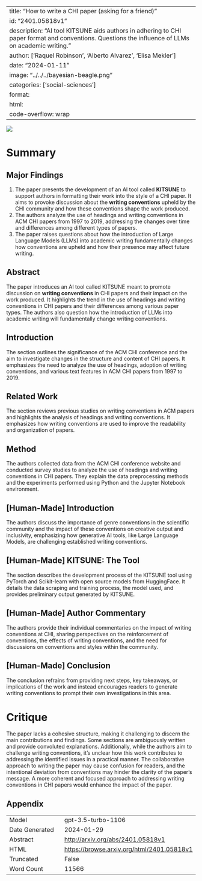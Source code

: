 
---
title: "How to write a CHI paper (asking for a friend)"
id: "2401.05818v1"
description: "AI tool KITSUNE aids authors in adhering to CHI paper format and conventions. Questions the influence of LLMs on academic writing."
author: ['Raquel Robinson', 'Alberto Alvarez', 'Elisa Mekler']
date: "2024-01-11"
image: "../../../bayesian-beagle.png"
categories: ['social-sciences']
format:
  html:
    code-overflow: wrap
---

![](None)

# Summary

## Major Findings
1. The paper presents the development of an AI tool called **KITSUNE** to support authors in formatting their work into the style of a CHI paper. It aims to provoke discussion about the **writing conventions** upheld by the CHI community and how these conventions shape the work produced.
2. The authors analyze the use of headings and writing conventions in ACM CHI papers from 1997 to 2019, addressing the changes over time and differences among different types of papers.
3. The paper raises questions about how the introduction of Large Language Models (LLMs) into academic writing fundamentally changes how conventions are upheld and how their presence may affect future writing.

## Abstract
The paper introduces an AI tool called KITSUNE meant to promote discussion on **writing conventions** in CHI papers and their impact on the work produced. It highlights the trend in the use of headings and writing conventions in CHI papers and their differences among various paper types. The authors also question how the introduction of LLMs into academic writing will fundamentally change writing conventions.

## Introduction
The section outlines the significance of the ACM CHI conference and the aim to investigate changes in the structure and content of CHI papers. It emphasizes the need to analyze the use of headings, adoption of writing conventions, and various text features in ACM CHI papers from 1997 to 2019.

## Related Work
The section reviews previous studies on writing conventions in ACM papers and highlights the analysis of headings and writing conventions. It emphasizes how writing conventions are used to improve the readability and organization of papers.

## Method
The authors collected data from the ACM CHI conference website and conducted survey studies to analyze the use of headings and writing conventions in CHI papers. They explain the data preprocessing methods and the experiments performed using Python and the Jupyter Notebook environment.

## [Human-Made] Introduction
The authors discuss the importance of genre conventions in the scientific community and the impact of these conventions on creative output and inclusivity, emphasizing how generative AI tools, like Large Language Models, are challenging established writing conventions.

## [Human-Made] KITSUNE: The Tool
The section describes the development process of the KITSUNE tool using PyTorch and Scikit-learn with open source models from HuggingFace. It details the data scraping and training process, the model used, and provides preliminary output generated by KITSUNE.

## [Human-Made] Author Commentary
The authors provide their individual commentaries on the impact of writing conventions at CHI, sharing perspectives on the reinforcement of conventions, the effects of writing conventions, and the need for discussions on conventions and styles within the community.

## [Human-Made] Conclusion
The conclusion refrains from providing next steps, key takeaways, or implications of the work and instead encourages readers to generate writing conventions to prompt their own investigations in this area.

# Critique
The paper lacks a cohesive structure, making it challenging to discern the main contributions and findings. Some sections are ambiguously written and provide convoluted explanations. Additionally, while the authors aim to challenge writing conventions, it's unclear how this work contributes to addressing the identified issues in a practical manner. The collaborative approach to writing the paper may cause confusion for readers, and the intentional deviation from conventions may hinder the clarity of the paper's message. A more coherent and focused approach to addressing writing conventions in CHI papers would enhance the impact of the paper.

## Appendix

|          |          |
|----------|----------|
| Model     | gpt-3.5-turbo-1106       |
| Date Generated     | 2024-01-29       |
| Abstract | [http://arxiv.org/abs/2401.05818v1](http://arxiv.org/abs/2401.05818v1)        |
| HTML     | [https://browse.arxiv.org/html/2401.05818v1](https://browse.arxiv.org/html/2401.05818v1)       |
| Truncated       | False       |
| Word Count       | 11566       |